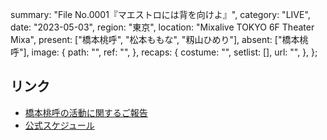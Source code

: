   summary: "File No.0001『マエストロには背を向けよ』",
  category: "LIVE",
  date: "2023-05-03",
  region: "東京",
  location: "Mixalive TOKYO 6F Theater Mixa",
  present: ["橋本桃呼", "松本ももな", "籾山ひめり"],
  absent: ["橋本桃呼"],
  image: {
    path: "",
    ref: "",
  },
  recaps: {
    costume: "",
    setlist: [],
    url: "",
  },
};

## リンク

- [橋本桃呼の活動に関するご報告](https://takanenonadeshiko.jp/?p=966)
- [公式スケジュール](https://takanenonadeshiko.jp/?p=928)
